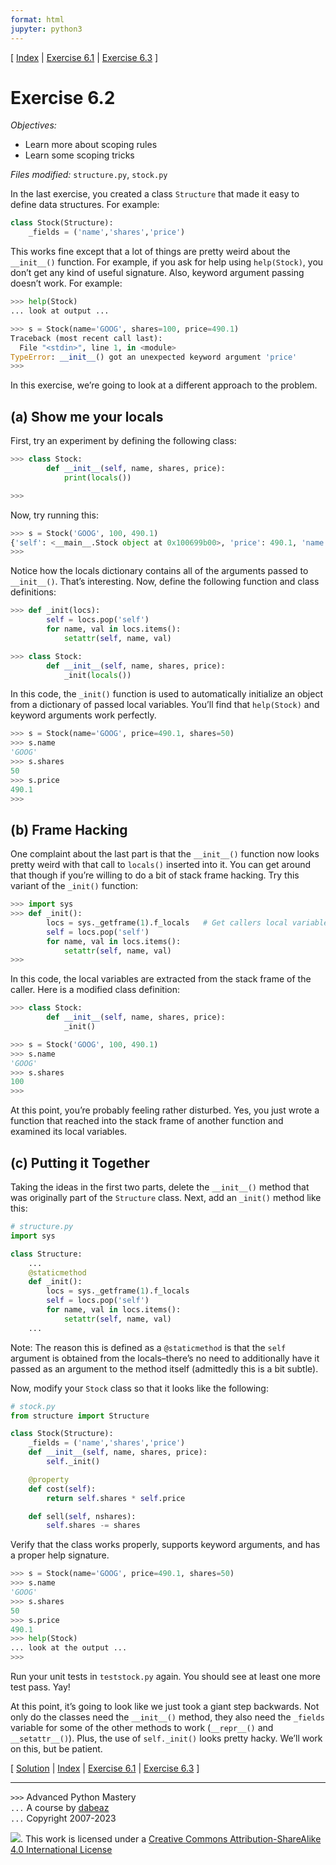 ```yaml
---
format: html
jupyter: python3
---
```

\[ [Index](index.md) | [Exercise 6.1](ex6_1.md) | [Exercise 6.3](ex6_3.md) \]

# Exercise 6.2

*Objectives:*

- Learn more about scoping rules
- Learn some scoping tricks

*Files modified:* `structure.py`, `stock.py`

In the last exercise, you created a class `Structure` that made it easy to define
data structures.  For example:

```python
class Stock(Structure):
    _fields = ('name','shares','price')
```

This works fine except that a lot of things are pretty weird about the `__init__()`
function.   For example, if you ask for help using `help(Stock)`, you don't get 
any kind of useful signature.  Also, keyword argument passing doesn't work. For
example:

```python
>>> help(Stock)
... look at output ...

>>> s = Stock(name='GOOG', shares=100, price=490.1)
Traceback (most recent call last):
  File "<stdin>", line 1, in <module>
TypeError: __init__() got an unexpected keyword argument 'price'
>>> 
```

In this exercise, we're going to look at a different approach to the problem.

## (a) Show me your locals

First, try an experiment by defining the following class:

```python
>>> class Stock:
        def __init__(self, name, shares, price):
            print(locals())

>>>
```

Now, try running this:

```python
>>> s = Stock('GOOG', 100, 490.1)
{'self': <__main__.Stock object at 0x100699b00>, 'price': 490.1, 'name': 'GOOG', 'shares': 100}
>>>
```

Notice how the locals dictionary contains all of the arguments passed
to `__init__()`. That's interesting.  Now, define the following function
and class definitions:

```python
>>> def _init(locs):
        self = locs.pop('self')
        for name, val in locs.items():
            setattr(self, name, val)

>>> class Stock:
        def __init__(self, name, shares, price):
            _init(locals())
```

In this code, the `_init()` function is used to automatically
initialize an object from a dictionary of passed local variables.
You'll find that `help(Stock)` and keyword arguments work perfectly.

```python
>>> s = Stock(name='GOOG', price=490.1, shares=50)
>>> s.name
'GOOG'
>>> s.shares
50
>>> s.price
490.1
>>>
```

## (b) Frame Hacking

One complaint about the last part is that the `__init__()` function
now looks pretty weird with that call to `locals()` inserted into it.
You can get around that though if you're willing to do a bit of stack
frame hacking.  Try this variant of the `_init()` function:

```python
>>> import sys
>>> def _init():
        locs = sys._getframe(1).f_locals   # Get callers local variables
        self = locs.pop('self')
        for name, val in locs.items():
            setattr(self, name, val)
>>>
```

In this code, the local variables are extracted from the stack frame of the caller.
Here is a modified class definition:

```python
>>> class Stock:
        def __init__(self, name, shares, price):
            _init()

>>> s = Stock('GOOG', 100, 490.1)
>>> s.name
'GOOG'
>>> s.shares
100
>>>
```

At this point, you're probably feeling rather disturbed.  Yes, you just wrote a function that reached
into the stack frame of another function and examined its local variables.    

## (c) Putting it Together

Taking the ideas in the first two parts, delete the `__init__()` method that was originally part of the
`Structure` class.  Next, add an `_init()` method like this:

```python
# structure.py
import sys

class Structure:
    ...
    @staticmethod
    def _init():
        locs = sys._getframe(1).f_locals
        self = locs.pop('self')
        for name, val in locs.items():
            setattr(self, name, val)
    ...
```

Note: The reason this is defined as a `@staticmethod` is that the `self` argument
is obtained from the locals--there's no need to additionally have it passed as
an argument to the method itself (admittedly this is a bit subtle).

Now, modify your `Stock` class so that it looks like the following:

```python
# stock.py
from structure import Structure

class Stock(Structure):
    _fields = ('name','shares','price')
    def __init__(self, name, shares, price):
        self._init()

    @property
    def cost(self):
        return self.shares * self.price

    def sell(self, nshares):
        self.shares -= shares
```

Verify that the class works properly, supports keyword arguments, and has a 
proper help signature.

```python
>>> s = Stock(name='GOOG', price=490.1, shares=50)
>>> s.name
'GOOG'
>>> s.shares
50
>>> s.price
490.1
>>> help(Stock)
... look at the output ...
>>>
```

Run your unit tests in `teststock.py` again.  You should see at least one more test pass. Yay!

At this point, it's going to look like we just took a giant step backwards.  Not
only do the classes need the `__init__()` method, they also need the `_fields`
variable for some of the other methods to work (`__repr__()` and `__setattr__()`).  Plus,
the use of `self._init()` looks pretty hacky.    We'll work on this, but be patient.

\[ [Solution](soln6_2.md) | [Index](index.md) | [Exercise 6.1](ex6_1.md) | [Exercise 6.3](ex6_3.md) \]

----
`>>>` Advanced Python Mastery  
`...` A course by [dabeaz](https://www.dabeaz.com)  
`...` Copyright 2007-2023  

![](https://i.creativecommons.org/l/by-sa/4.0/88x31.png). This work is licensed under a [Creative Commons Attribution-ShareAlike 4.0 International License](http://creativecommons.org/licenses/by-sa/4.0/)
